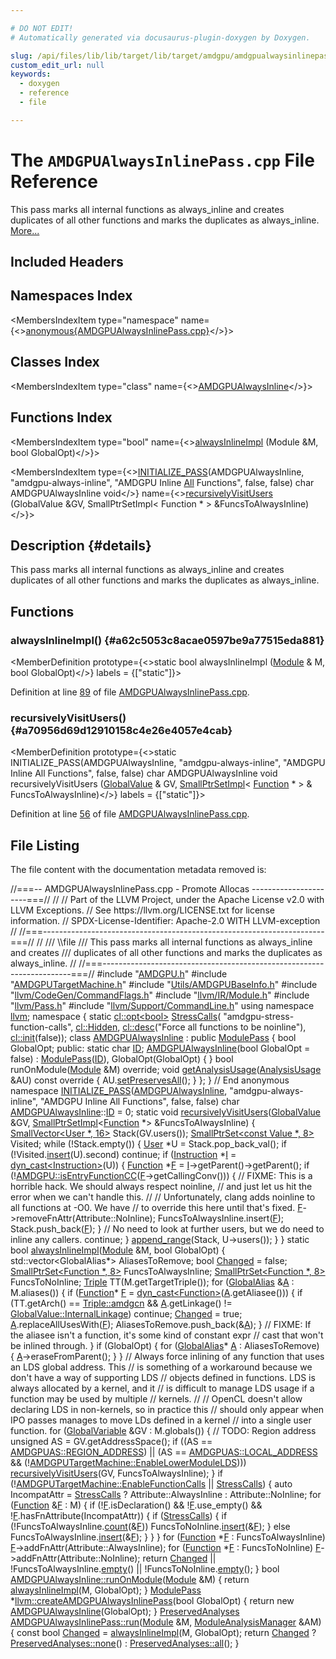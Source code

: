 ```yaml
---

# DO NOT EDIT!
# Automatically generated via docusaurus-plugin-doxygen by Doxygen.

slug: /api/files/lib/lib/target/lib/target/amdgpu/amdgpualwaysinlinepass-cpp
custom_edit_url: null
keywords:
  - doxygen
  - reference
  - file

---
```





# The `AMDGPUAlwaysInlinePass.cpp` File Reference

<DoxygenPage pluginConfig={pluginConfig}>

This pass marks all internal functions as always&#95;inline and creates duplicates of all other functions and marks the duplicates as always&#95;inline. <a href="#details">More...</a>

## Included Headers

<IncludesList>
<IncludesListItem
  filePath="AMDGPU.h"
  permalink="/docs/api/files/lib/lib/target/lib/target/amdgpu/amdgpu-h"
  isLocal="true" />
<IncludesListItem
  filePath="AMDGPUTargetMachine.h"
  permalink="/docs/api/files/lib/lib/target/lib/target/amdgpu/amdgputargetmachine-h"
  isLocal="true" />
<IncludesListItem
  filePath="Utils/AMDGPUBaseInfo.h"
  permalink="/docs/api/files/lib/lib/target/lib/target/amdgpu/lib/target/amdgpu/utils/amdgpubaseinfo-h"
  isLocal="true" />
<IncludesListItem
  filePath="llvm/CodeGen/CommandFlags.h"
  permalink="/docs/api/files/include/include/llvm/include/llvm/codegen/commandflags-h"
  isLocal="true" />
<IncludesListItem
  filePath="llvm/IR/Module.h"
  permalink="/docs/api/files/include/include/llvm/include/llvm/ir/module-h"
  isLocal="true" />
<IncludesListItem
  filePath="llvm/Pass.h"
  permalink="/docs/api/files/include/include/llvm/pass-h"
  isLocal="true" />
<IncludesListItem
  filePath="llvm/Support/CommandLine.h"
  permalink="/docs/api/files/include/include/llvm/include/llvm/support/commandline-h"
  isLocal="true" />
</IncludesList>

## Namespaces Index

<MembersIndex>

<MembersIndexItem
  type="namespace"
  name={<><a href="/docs/api/namespaces/anonymous-amdgpualwaysinlinepass-cpp-">anonymous&#123;AMDGPUAlwaysInlinePass.cpp&#125;</a></>}>
</MembersIndexItem>

</MembersIndex>

## Classes Index

<MembersIndex>

<MembersIndexItem
  type="class"
  name={<><a href="/docs/api/classes/anonymous-namespace-amdgpualwaysinlinepass-cpp-/amdgpualwaysinline">AMDGPUAlwaysInline</a></>}>
</MembersIndexItem>

</MembersIndex>

## Functions Index

<MembersIndex>

<MembersIndexItem
  type="bool"
  name={<><a href="#a62c5053c8acae0597be9a77515eda881">alwaysInlineImpl</a> (Module &amp;M, bool GlobalOpt)</>}>
</MembersIndexItem>

<MembersIndexItem
  type={<><a href="/docs/api/files/include/include/llvm/passsupport-h/#af807c9595d50b45c0008924c4679c85c">INITIALIZE&#95;PASS</a>(AMDGPUAlwaysInline, &quot;amdgpu-always-inline&quot;, &quot;AMDGPU Inline <a href="/docs/api/files/lib/lib/codegen/lib/codegen/asmprinter/asmprinter-cpp/#a9541bbf765f7db0b078a45d6f43c34b4ab1c94ca2fbc3e78fc30069c8d0f01680">All</a> Functions&quot;, false, false) char AMDGPUAlwaysInline void</>}
  name={<><a href="#a70956d69d12910158c4e26e4057e4cab">recursivelyVisitUsers</a> (GlobalValue &amp;GV, SmallPtrSetImpl&lt; Function &#42; &gt; &amp;FuncsToAlwaysInline)</>}>
</MembersIndexItem>

</MembersIndex>

## Description {#details}

This pass marks all internal functions as always&#95;inline and creates duplicates of all other functions and marks the duplicates as always&#95;inline.

<SectionDefinition>

## Functions

### alwaysInlineImpl() {#a62c5053c8acae0597be9a77515eda881}

<MemberDefinition
  prototype={<>static bool alwaysInlineImpl (<a href="/docs/api/classes/llvm/module">Module</a> &amp; M, bool GlobalOpt)</>}
  labels = {["static"]}>

Definition at line <a href="#l00089">89</a> of file <a href="/docs/api/files/lib/lib/target/lib/target/amdgpu/amdgpualwaysinlinepass-cpp">AMDGPUAlwaysInlinePass.cpp</a>.
</MemberDefinition>

### recursivelyVisitUsers() {#a70956d69d12910158c4e26e4057e4cab}

<MemberDefinition
  prototype={<>static INITIALIZE&#95;PASS(AMDGPUAlwaysInline, &quot;amdgpu-always-inline&quot;, &quot;AMDGPU Inline All Functions&quot;, false, false) char AMDGPUAlwaysInline void recursivelyVisitUsers (<a href="/docs/api/classes/llvm/globalvalue">GlobalValue</a> &amp; GV, <a href="/docs/api/classes/llvm/smallptrsetimpl">SmallPtrSetImpl</a>&lt; <a href="/docs/api/classes/llvm/function">Function</a> &#42; &gt; &amp; FuncsToAlwaysInline)</>}
  labels = {["static"]}>

Definition at line <a href="#l00056">56</a> of file <a href="/docs/api/files/lib/lib/target/lib/target/amdgpu/amdgpualwaysinlinepass-cpp">AMDGPUAlwaysInlinePass.cpp</a>.
</MemberDefinition>

</SectionDefinition>

## File Listing

The file content with the documentation metadata removed is:

<ProgramListing>

<Link id="l00001" /><CodeLine lineNumber="1"><Highlight kind="comment">//===-- AMDGPUAlwaysInlinePass.cpp - Promote Allocas ----------------------===//</Highlight><Highlight kind="normal"></Highlight></CodeLine>
<Link id="l00002" /><CodeLine lineNumber="2"><Highlight kind="normal"></Highlight><Highlight kind="comment">//</Highlight><Highlight kind="normal"></Highlight></CodeLine>
<Link id="l00003" /><CodeLine lineNumber="3"><Highlight kind="normal"></Highlight><Highlight kind="comment">// Part of the LLVM Project, under the Apache License v2.0 with LLVM Exceptions.</Highlight><Highlight kind="normal"></Highlight></CodeLine>
<Link id="l00004" /><CodeLine lineNumber="4"><Highlight kind="normal"></Highlight><Highlight kind="comment">// See https://llvm.org/LICENSE.txt for license information.</Highlight><Highlight kind="normal"></Highlight></CodeLine>
<Link id="l00005" /><CodeLine lineNumber="5"><Highlight kind="normal"></Highlight><Highlight kind="comment">// SPDX-License-Identifier: Apache-2.0 WITH LLVM-exception</Highlight><Highlight kind="normal"></Highlight></CodeLine>
<Link id="l00006" /><CodeLine lineNumber="6"><Highlight kind="normal"></Highlight><Highlight kind="comment">//</Highlight><Highlight kind="normal"></Highlight></CodeLine>
<Link id="l00007" /><CodeLine lineNumber="7"><Highlight kind="normal"></Highlight><Highlight kind="comment">//===----------------------------------------------------------------------===//</Highlight><Highlight kind="normal"></Highlight></CodeLine>
<Link id="l00008" /><CodeLine lineNumber="8"><Highlight kind="normal"></Highlight><Highlight kind="comment">//</Highlight><Highlight kind="comment"></Highlight></CodeLine>
<Link id="l00009" /><CodeLine lineNumber="9"><Highlight kind="comment">/// \\file</Highlight></CodeLine>
<Link id="l00010" /><CodeLine lineNumber="10"><Highlight kind="comment">/// This pass marks all internal functions as always&#95;inline and creates</Highlight></CodeLine>
<Link id="l00011" /><CodeLine lineNumber="11"><Highlight kind="comment">/// duplicates of all other functions and marks the duplicates as always&#95;inline.</Highlight><Highlight kind="normal"></Highlight></CodeLine>
<Link id="l00012" /><CodeLine lineNumber="12"><Highlight kind="normal"></Highlight><Highlight kind="comment">//</Highlight><Highlight kind="normal"></Highlight></CodeLine>
<Link id="l00013" /><CodeLine lineNumber="13"><Highlight kind="normal"></Highlight><Highlight kind="comment">//===----------------------------------------------------------------------===//</Highlight><Highlight kind="normal"></Highlight></CodeLine>
<Link id="l00014" /><CodeLine lineNumber="14"><Highlight kind="normal"></Highlight></CodeLine>
<Link id="l00015" /><CodeLine lineNumber="15"><Highlight kind="normal"></Highlight><Highlight kind="preprocessor">#include &quot;<a href="/docs/api/files/lib/lib/target/lib/target/amdgpu/amdgpu-h">AMDGPU.h</a>&quot;</Highlight><Highlight kind="normal"></Highlight></CodeLine>
<Link id="l00016" /><CodeLine lineNumber="16"><Highlight kind="normal"></Highlight><Highlight kind="preprocessor">#include &quot;<a href="/docs/api/files/lib/lib/target/lib/target/amdgpu/amdgputargetmachine-h">AMDGPUTargetMachine.h</a>&quot;</Highlight><Highlight kind="normal"></Highlight></CodeLine>
<Link id="l00017" /><CodeLine lineNumber="17"><Highlight kind="normal"></Highlight><Highlight kind="preprocessor">#include &quot;<a href="/docs/api/files/lib/lib/target/lib/target/amdgpu/lib/target/amdgpu/utils/amdgpubaseinfo-h">Utils/AMDGPUBaseInfo.h</a>&quot;</Highlight><Highlight kind="normal"></Highlight></CodeLine>
<Link id="l00018" /><CodeLine lineNumber="18"><Highlight kind="normal"></Highlight><Highlight kind="preprocessor">#include &quot;<a href="/docs/api/files/include/include/llvm/include/llvm/codegen/commandflags-h">llvm/CodeGen/CommandFlags.h</a>&quot;</Highlight><Highlight kind="normal"></Highlight></CodeLine>
<Link id="l00019" /><CodeLine lineNumber="19"><Highlight kind="normal"></Highlight><Highlight kind="preprocessor">#include &quot;<a href="/docs/api/files/include/include/llvm/include/llvm/ir/module-h">llvm/IR/Module.h</a>&quot;</Highlight><Highlight kind="normal"></Highlight></CodeLine>
<Link id="l00020" /><CodeLine lineNumber="20"><Highlight kind="normal"></Highlight><Highlight kind="preprocessor">#include &quot;<a href="/docs/api/files/include/include/llvm/pass-h">llvm/Pass.h</a>&quot;</Highlight><Highlight kind="normal"></Highlight></CodeLine>
<Link id="l00021" /><CodeLine lineNumber="21"><Highlight kind="normal"></Highlight><Highlight kind="preprocessor">#include &quot;<a href="/docs/api/files/include/include/llvm/include/llvm/support/commandline-h">llvm/Support/CommandLine.h</a>&quot;</Highlight><Highlight kind="normal"></Highlight></CodeLine>
<Link id="l00022" /><CodeLine lineNumber="22"><Highlight kind="normal"></Highlight></CodeLine>
<Link id="l00023" /><CodeLine lineNumber="23"><Highlight kind="normal"></Highlight><Highlight kind="keyword">using namespace </Highlight><Highlight kind="normal"><a href="/docs/api/namespaces/llvm">llvm</a>;</Highlight></CodeLine>
<Link id="l00024" /><CodeLine lineNumber="24"><Highlight kind="normal"></Highlight></CodeLine>
<Link id="l00025" /><CodeLine lineNumber="25" lineLink="/docs/api/namespaces/anonymous-amdgpualwaysinlinepass-cpp-"><Highlight kind="normal"></Highlight><Highlight kind="keyword">namespace </Highlight><Highlight kind="normal">&#123;</Highlight></CodeLine>
<Link id="l00026" /><CodeLine lineNumber="26"><Highlight kind="normal"></Highlight></CodeLine>
<Link id="l00027" /><CodeLine lineNumber="27" lineLink="/docs/api/namespaces/anonymous-amdgpualwaysinlinepass-cpp-/#a7ce1845f5345677820cb497a0d24c8d3"><Highlight kind="normal"></Highlight><Highlight kind="keyword">static</Highlight><Highlight kind="normal"> <a href="/docs/api/classes/llvm/cl/opt">cl::opt&lt;bool&gt;</a> <a href="/docs/api/namespaces/anonymous-amdgpualwaysinlinepass-cpp-/#a7ce1845f5345677820cb497a0d24c8d3">StressCalls</a>(</Highlight></CodeLine>
<Link id="l00028" /><CodeLine lineNumber="28"><Highlight kind="normal">  </Highlight><Highlight kind="stringliteral">&quot;amdgpu-stress-function-calls&quot;</Highlight><Highlight kind="normal">,</Highlight></CodeLine>
<Link id="l00029" /><CodeLine lineNumber="29"><Highlight kind="normal">  <a href="/docs/api/namespaces/llvm/cl/#a68075925a54790e71ca790e1d4f21a40a263ac008d8d31f13ce460395fc4cf7e6">cl::Hidden</a>,</Highlight></CodeLine>
<Link id="l00030" /><CodeLine lineNumber="30"><Highlight kind="normal">  <a href="/docs/api/structs/llvm/cl/desc">cl::desc</a>(</Highlight><Highlight kind="stringliteral">&quot;Force all functions to be noinline&quot;</Highlight><Highlight kind="normal">),</Highlight></CodeLine>
<Link id="l00031" /><CodeLine lineNumber="31"><Highlight kind="normal">  <a href="/docs/api/namespaces/llvm/cl/#ac12e6a8f3a1b511f0dee2ed6de0ae806">cl::init</a>(</Highlight><Highlight kind="keyword">false</Highlight><Highlight kind="normal">));</Highlight></CodeLine>
<Link id="l00032" /><CodeLine lineNumber="32"><Highlight kind="normal"></Highlight></CodeLine>
<Link id="l00033" /><CodeLine lineNumber="33" lineLink="/docs/api/classes/anonymous-namespace-amdgpualwaysinlinepass-cpp-/amdgpualwaysinline"><Highlight kind="normal"></Highlight><Highlight kind="keyword">class </Highlight><Highlight kind="normal"><a href="/docs/api/classes/anonymous-namespace-amdgpualwaysinlinepass-cpp-/amdgpualwaysinline/#a08a29270e8dc62d17a4dbb0f710a42ed">AMDGPUAlwaysInline</a> : </Highlight><Highlight kind="keyword">public</Highlight><Highlight kind="normal"> <a href="/docs/api/classes/llvm/modulepass/#a723659a08d210f4f566887bda3f9f976">ModulePass</a> &#123;</Highlight></CodeLine>
<Link id="l00034" /><CodeLine lineNumber="34"><Highlight kind="normal">  </Highlight><Highlight kind="keywordtype">bool</Highlight><Highlight kind="normal"> GlobalOpt;</Highlight></CodeLine>
<Link id="l00035" /><CodeLine lineNumber="35"><Highlight kind="normal"></Highlight></CodeLine>
<Link id="l00036" /><CodeLine lineNumber="36"><Highlight kind="normal"></Highlight><Highlight kind="keyword">public</Highlight><Highlight kind="normal">:</Highlight></CodeLine>
<Link id="l00037" /><CodeLine lineNumber="37" lineLink="/docs/api/classes/anonymous-namespace-amdgpualwaysinlinepass-cpp-/amdgpualwaysinline/#a471c82000b99c741c51634a83d0d95f7"><Highlight kind="normal">  </Highlight><Highlight kind="keyword">static</Highlight><Highlight kind="normal"> </Highlight><Highlight kind="keywordtype">char</Highlight><Highlight kind="normal"> <a href="/docs/api/classes/anonymous-namespace-amdgpualwaysinlinepass-cpp-/amdgpualwaysinline/#a471c82000b99c741c51634a83d0d95f7">ID</a>;</Highlight></CodeLine>
<Link id="l00038" /><CodeLine lineNumber="38"><Highlight kind="normal"></Highlight></CodeLine>
<Link id="l00039" /><CodeLine lineNumber="39" lineLink="/docs/api/classes/anonymous-namespace-amdgpualwaysinlinepass-cpp-/amdgpualwaysinline/#a08a29270e8dc62d17a4dbb0f710a42ed"><Highlight kind="normal">  <a href="/docs/api/classes/anonymous-namespace-amdgpualwaysinlinepass-cpp-/amdgpualwaysinline/#a08a29270e8dc62d17a4dbb0f710a42ed">AMDGPUAlwaysInline</a>(</Highlight><Highlight kind="keywordtype">bool</Highlight><Highlight kind="normal"> GlobalOpt = </Highlight><Highlight kind="keyword">false</Highlight><Highlight kind="normal">) :</Highlight></CodeLine>
<Link id="l00040" /><CodeLine lineNumber="40"><Highlight kind="normal">    <a href="/docs/api/classes/llvm/modulepass/#a723659a08d210f4f566887bda3f9f976">ModulePass</a>(<a href="/docs/api/classes/anonymous-namespace-amdgpualwaysinlinepass-cpp-/amdgpualwaysinline/#a471c82000b99c741c51634a83d0d95f7">ID</a>), GlobalOpt(GlobalOpt) &#123; &#125;</Highlight></CodeLine>
<Link id="l00041" /><CodeLine lineNumber="41"><Highlight kind="normal">  </Highlight><Highlight kind="keywordtype">bool</Highlight><Highlight kind="normal"> runOnModule(<a href="/docs/api/classes/llvm/module">Module</a> &amp;M) </Highlight><Highlight kind="keyword">override</Highlight><Highlight kind="normal">;</Highlight></CodeLine>
<Link id="l00042" /><CodeLine lineNumber="42"><Highlight kind="normal"></Highlight></CodeLine>
<Link id="l00043" /><CodeLine lineNumber="43" lineLink="/docs/api/classes/anonymous-namespace-amdgpualwaysinlinepass-cpp-/amdgpualwaysinline/#a749b60bd9db9299533fac8a9d1e46430"><Highlight kind="normal">  </Highlight><Highlight kind="keywordtype">void</Highlight><Highlight kind="normal"> <a href="/docs/api/classes/anonymous-namespace-amdgpualwaysinlinepass-cpp-/amdgpualwaysinline/#a749b60bd9db9299533fac8a9d1e46430">getAnalysisUsage</a>(<a href="/docs/api/classes/llvm/analysisusage">AnalysisUsage</a> &amp;AU)</Highlight><Highlight kind="keyword"> const override </Highlight><Highlight kind="normal">&#123;</Highlight></CodeLine>
<Link id="l00044" /><CodeLine lineNumber="44"><Highlight kind="normal">    AU.<a href="/docs/api/classes/llvm/analysisusage/#af22b06a6a4f9df80454071685a0d6a02">setPreservesAll</a>();</Highlight></CodeLine>
<Link id="l00045" /><CodeLine lineNumber="45"><Highlight kind="normal">  &#125;</Highlight></CodeLine>
<Link id="l00046" /><CodeLine lineNumber="46"><Highlight kind="normal">&#125;;</Highlight></CodeLine>
<Link id="l00047" /><CodeLine lineNumber="47"><Highlight kind="normal"></Highlight></CodeLine>
<Link id="l00048" /><CodeLine lineNumber="48"><Highlight kind="normal">&#125; </Highlight><Highlight kind="comment">// End anonymous namespace</Highlight><Highlight kind="normal"></Highlight></CodeLine>
<Link id="l00049" /><CodeLine lineNumber="49"><Highlight kind="normal"></Highlight></CodeLine>
<Link id="l00050" /><CodeLine lineNumber="50"><Highlight kind="normal"><a href="/docs/api/files/include/include/llvm/passsupport-h/#af807c9595d50b45c0008924c4679c85c">INITIALIZE&#95;PASS</a>(<a href="/docs/api/classes/anonymous-namespace-amdgpualwaysinlinepass-cpp-/amdgpualwaysinline/#a08a29270e8dc62d17a4dbb0f710a42ed">AMDGPUAlwaysInline</a>, </Highlight><Highlight kind="stringliteral">&quot;amdgpu-always-inline&quot;</Highlight><Highlight kind="normal">,</Highlight></CodeLine>
<Link id="l00051" /><CodeLine lineNumber="51"><Highlight kind="normal">                </Highlight><Highlight kind="stringliteral">&quot;AMDGPU Inline All Functions&quot;</Highlight><Highlight kind="normal">, </Highlight><Highlight kind="keyword">false</Highlight><Highlight kind="normal">, </Highlight><Highlight kind="keyword">false</Highlight><Highlight kind="normal">)</Highlight></CodeLine>
<Link id="l00052" /><CodeLine lineNumber="52"><Highlight kind="normal"></Highlight></CodeLine>
<Link id="l00053" /><CodeLine lineNumber="53"><Highlight kind="normal">char <a href="/docs/api/classes/anonymous-namespace-amdgpualwaysinlinepass-cpp-/amdgpualwaysinline/#a08a29270e8dc62d17a4dbb0f710a42ed">AMDGPUAlwaysInline</a>::<a href="/docs/api/namespaces/llvm/callingconv/#abdf8cf606905c10634e831390981b0ed">ID</a> = 0;</Highlight></CodeLine>
<Link id="l00054" /><CodeLine lineNumber="54"><Highlight kind="normal"></Highlight></CodeLine>
<Link id="l00055" /><CodeLine lineNumber="55"><Highlight kind="normal">static </Highlight><Highlight kind="keywordtype">void</Highlight><Highlight kind="normal"></Highlight></CodeLine>
<Link id="l00056" /><CodeLine lineNumber="56" lineLink="#a70956d69d12910158c4e26e4057e4cab"><Highlight kind="normal"><a href="#a70956d69d12910158c4e26e4057e4cab">recursivelyVisitUsers</a>(<a href="/docs/api/classes/llvm/globalvalue">GlobalValue</a> &amp;GV,</Highlight></CodeLine>
<Link id="l00057" /><CodeLine lineNumber="57"><Highlight kind="normal">                      <a href="/docs/api/classes/llvm/smallptrsetimpl">SmallPtrSetImpl</a>&lt;<a href="/docs/api/classes/llvm/function">Function</a> &#42;&gt; &amp;FuncsToAlwaysInline) &#123;</Highlight></CodeLine>
<Link id="l00058" /><CodeLine lineNumber="58"><Highlight kind="normal">  <a href="/docs/api/classes/llvm/smallvector">SmallVector&lt;User &#42;, 16&gt;</a> Stack(GV.users());</Highlight></CodeLine>
<Link id="l00059" /><CodeLine lineNumber="59"><Highlight kind="normal"></Highlight></CodeLine>
<Link id="l00060" /><CodeLine lineNumber="60"><Highlight kind="normal">  <a href="/docs/api/classes/llvm/smallptrset">SmallPtrSet&lt;const Value &#42;, 8&gt;</a> Visited;</Highlight></CodeLine>
<Link id="l00061" /><CodeLine lineNumber="61"><Highlight kind="normal"></Highlight></CodeLine>
<Link id="l00062" /><CodeLine lineNumber="62"><Highlight kind="normal">  </Highlight><Highlight kind="keywordflow">while</Highlight><Highlight kind="normal"> (!Stack.empty()) &#123;</Highlight></CodeLine>
<Link id="l00063" /><CodeLine lineNumber="63"><Highlight kind="normal">    <a href="/docs/api/classes/llvm/user">User</a> &#42;U = Stack.pop&#95;back&#95;val();</Highlight></CodeLine>
<Link id="l00064" /><CodeLine lineNumber="64"><Highlight kind="normal">    </Highlight><Highlight kind="keywordflow">if</Highlight><Highlight kind="normal"> (!Visited.<a href="/docs/api/classes/llvm/smallptrsetimpl/#a9d834ae3da8c62c2b668dada51335eb0">insert</a>(U).second)</Highlight></CodeLine>
<Link id="l00065" /><CodeLine lineNumber="65"><Highlight kind="normal">      </Highlight><Highlight kind="keywordflow">continue</Highlight><Highlight kind="normal">;</Highlight></CodeLine>
<Link id="l00066" /><CodeLine lineNumber="66"><Highlight kind="normal"></Highlight></CodeLine>
<Link id="l00067" /><CodeLine lineNumber="67"><Highlight kind="normal">    </Highlight><Highlight kind="keywordflow">if</Highlight><Highlight kind="normal"> (<a href="/docs/api/classes/llvm/instruction">Instruction</a> &#42;<a href="/docs/api/files/lib/lib/support/md5-cpp/#ac0eafdc9ee161b71e7af98af736952fd">I</a> = <a href="/docs/api/namespaces/llvm/#a22eeee01734061ac1b31ccd994c49eef">dyn&#95;cast&lt;Instruction&gt;</a>(U)) &#123;</Highlight></CodeLine>
<Link id="l00068" /><CodeLine lineNumber="68"><Highlight kind="normal">      <a href="/docs/api/classes/llvm/function">Function</a> &#42;<a href="/docs/api/files/lib/lib/support/md5-cpp/#a96d73bbd7af15cb1fc38c3f4a3bd82e9">F</a> = <a href="/docs/api/files/lib/lib/support/md5-cpp/#ac0eafdc9ee161b71e7af98af736952fd">I</a>-&gt;getParent()-&gt;getParent();</Highlight></CodeLine>
<Link id="l00069" /><CodeLine lineNumber="69"><Highlight kind="normal">      </Highlight><Highlight kind="keywordflow">if</Highlight><Highlight kind="normal"> (!<a href="/docs/api/namespaces/llvm/amdgpu/#a3c65c76a817d60e322ff750366674a92">AMDGPU::isEntryFunctionCC</a>(<a href="/docs/api/files/lib/lib/support/md5-cpp/#a96d73bbd7af15cb1fc38c3f4a3bd82e9">F</a>-&gt;getCallingConv())) &#123;</Highlight></CodeLine>
<Link id="l00070" /><CodeLine lineNumber="70"><Highlight kind="normal">        </Highlight><Highlight kind="comment">// FIXME: This is a horrible hack. We should always respect noinline,</Highlight><Highlight kind="normal"></Highlight></CodeLine>
<Link id="l00071" /><CodeLine lineNumber="71"><Highlight kind="normal">        </Highlight><Highlight kind="comment">// and just let us hit the error when we can&#39;t handle this.</Highlight><Highlight kind="normal"></Highlight></CodeLine>
<Link id="l00072" /><CodeLine lineNumber="72"><Highlight kind="normal">        </Highlight><Highlight kind="comment">//</Highlight><Highlight kind="normal"></Highlight></CodeLine>
<Link id="l00073" /><CodeLine lineNumber="73"><Highlight kind="normal">        </Highlight><Highlight kind="comment">// Unfortunately, clang adds noinline to all functions at -O0. We have</Highlight><Highlight kind="normal"></Highlight></CodeLine>
<Link id="l00074" /><CodeLine lineNumber="74"><Highlight kind="normal">        </Highlight><Highlight kind="comment">// to override this here until that&#39;s fixed.</Highlight><Highlight kind="normal"></Highlight></CodeLine>
<Link id="l00075" /><CodeLine lineNumber="75"><Highlight kind="normal">        <a href="/docs/api/files/lib/lib/support/md5-cpp/#a96d73bbd7af15cb1fc38c3f4a3bd82e9">F</a>-&gt;removeFnAttr(Attribute::NoInline);</Highlight></CodeLine>
<Link id="l00076" /><CodeLine lineNumber="76"><Highlight kind="normal"></Highlight></CodeLine>
<Link id="l00077" /><CodeLine lineNumber="77"><Highlight kind="normal">        FuncsToAlwaysInline.insert(<a href="/docs/api/files/lib/lib/support/md5-cpp/#a96d73bbd7af15cb1fc38c3f4a3bd82e9">F</a>);</Highlight></CodeLine>
<Link id="l00078" /><CodeLine lineNumber="78"><Highlight kind="normal">        Stack.push&#95;back(<a href="/docs/api/files/lib/lib/support/md5-cpp/#a96d73bbd7af15cb1fc38c3f4a3bd82e9">F</a>);</Highlight></CodeLine>
<Link id="l00079" /><CodeLine lineNumber="79"><Highlight kind="normal">      &#125;</Highlight></CodeLine>
<Link id="l00080" /><CodeLine lineNumber="80"><Highlight kind="normal"></Highlight></CodeLine>
<Link id="l00081" /><CodeLine lineNumber="81"><Highlight kind="normal">      </Highlight><Highlight kind="comment">// No need to look at further users, but we do need to inline any callers.</Highlight><Highlight kind="normal"></Highlight></CodeLine>
<Link id="l00082" /><CodeLine lineNumber="82"><Highlight kind="normal">      </Highlight><Highlight kind="keywordflow">continue</Highlight><Highlight kind="normal">;</Highlight></CodeLine>
<Link id="l00083" /><CodeLine lineNumber="83"><Highlight kind="normal">    &#125;</Highlight></CodeLine>
<Link id="l00084" /><CodeLine lineNumber="84"><Highlight kind="normal"></Highlight></CodeLine>
<Link id="l00085" /><CodeLine lineNumber="85"><Highlight kind="normal">    <a href="/docs/api/namespaces/llvm/#a39d3d23a084c4544ee5903203db10e8a">append&#95;range</a>(Stack, U-&gt;users());</Highlight></CodeLine>
<Link id="l00086" /><CodeLine lineNumber="86"><Highlight kind="normal">  &#125;</Highlight></CodeLine>
<Link id="l00087" /><CodeLine lineNumber="87"><Highlight kind="normal">&#125;</Highlight></CodeLine>
<Link id="l00088" /><CodeLine lineNumber="88"><Highlight kind="normal"></Highlight></CodeLine>
<Link id="l00089" /><CodeLine lineNumber="89" lineLink="#a62c5053c8acae0597be9a77515eda881"><Highlight kind="normal"></Highlight><Highlight kind="keyword">static</Highlight><Highlight kind="normal"> </Highlight><Highlight kind="keywordtype">bool</Highlight><Highlight kind="normal"> <a href="#a62c5053c8acae0597be9a77515eda881">alwaysInlineImpl</a>(<a href="/docs/api/classes/llvm/module">Module</a> &amp;M, </Highlight><Highlight kind="keywordtype">bool</Highlight><Highlight kind="normal"> GlobalOpt) &#123;</Highlight></CodeLine>
<Link id="l00090" /><CodeLine lineNumber="90"><Highlight kind="normal">  std::vector&lt;GlobalAlias&#42;&gt; AliasesToRemove;</Highlight></CodeLine>
<Link id="l00091" /><CodeLine lineNumber="91"><Highlight kind="normal"></Highlight></CodeLine>
<Link id="l00092" /><CodeLine lineNumber="92"><Highlight kind="normal">  </Highlight><Highlight kind="keywordtype">bool</Highlight><Highlight kind="normal"> <a href="/docs/api/groups/arcopt/#gaa57b1a4e6a1c79233913139635169cf1">Changed</a> = </Highlight><Highlight kind="keyword">false</Highlight><Highlight kind="normal">;</Highlight></CodeLine>
<Link id="l00093" /><CodeLine lineNumber="93"><Highlight kind="normal">  <a href="/docs/api/classes/llvm/smallptrset">SmallPtrSet&lt;Function &#42;, 8&gt;</a> FuncsToAlwaysInline;</Highlight></CodeLine>
<Link id="l00094" /><CodeLine lineNumber="94"><Highlight kind="normal">  <a href="/docs/api/classes/llvm/smallptrset">SmallPtrSet&lt;Function &#42;, 8&gt;</a> FuncsToNoInline;</Highlight></CodeLine>
<Link id="l00095" /><CodeLine lineNumber="95"><Highlight kind="normal">  <a href="/docs/api/classes/llvm/triple">Triple</a> TT(M.getTargetTriple());</Highlight></CodeLine>
<Link id="l00096" /><CodeLine lineNumber="96"><Highlight kind="normal"></Highlight></CodeLine>
<Link id="l00097" /><CodeLine lineNumber="97"><Highlight kind="normal">  </Highlight><Highlight kind="keywordflow">for</Highlight><Highlight kind="normal"> (<a href="/docs/api/classes/llvm/globalalias">GlobalAlias</a> &amp;<a href="/docs/api/files/lib/lib/ir/builtingcs-cpp/#a2e38c85003a042421cde1647632d0b72">A</a> : M.aliases()) &#123;</Highlight></CodeLine>
<Link id="l00098" /><CodeLine lineNumber="98"><Highlight kind="normal">    </Highlight><Highlight kind="keywordflow">if</Highlight><Highlight kind="normal"> (<a href="/docs/api/classes/llvm/function">Function</a>&#42; <a href="/docs/api/files/lib/lib/support/md5-cpp/#a96d73bbd7af15cb1fc38c3f4a3bd82e9">F</a> = <a href="/docs/api/namespaces/llvm/#a22eeee01734061ac1b31ccd994c49eef">dyn&#95;cast&lt;Function&gt;</a>(<a href="/docs/api/files/lib/lib/ir/builtingcs-cpp/#a2e38c85003a042421cde1647632d0b72">A</a>.getAliasee())) &#123;</Highlight></CodeLine>
<Link id="l00099" /><CodeLine lineNumber="99"><Highlight kind="normal">      </Highlight><Highlight kind="keywordflow">if</Highlight><Highlight kind="normal"> (TT.getArch() == <a href="/docs/api/classes/llvm/triple/#a547abd13f7a3c063aa72c8192a868154a387d88fc1b536facc13f5a41170250b0">Triple::amdgcn</a> &amp;&amp;</Highlight></CodeLine>
<Link id="l00100" /><CodeLine lineNumber="100"><Highlight kind="normal">          <a href="/docs/api/files/lib/lib/ir/builtingcs-cpp/#a2e38c85003a042421cde1647632d0b72">A</a>.getLinkage() != <a href="/docs/api/classes/llvm/globalvalue/#aedfa75f0c85c4aa85b257f066fbea57ca1511edd03e02d1f3dd277a3c6abf6ad5">GlobalValue::InternalLinkage</a>)</Highlight></CodeLine>
<Link id="l00101" /><CodeLine lineNumber="101"><Highlight kind="normal">        </Highlight><Highlight kind="keywordflow">continue</Highlight><Highlight kind="normal">;</Highlight></CodeLine>
<Link id="l00102" /><CodeLine lineNumber="102"><Highlight kind="normal">      <a href="/docs/api/groups/arcopt/#gaa57b1a4e6a1c79233913139635169cf1">Changed</a> = </Highlight><Highlight kind="keyword">true</Highlight><Highlight kind="normal">;</Highlight></CodeLine>
<Link id="l00103" /><CodeLine lineNumber="103"><Highlight kind="normal">      <a href="/docs/api/files/lib/lib/ir/builtingcs-cpp/#a2e38c85003a042421cde1647632d0b72">A</a>.replaceAllUsesWith(<a href="/docs/api/files/lib/lib/support/md5-cpp/#a96d73bbd7af15cb1fc38c3f4a3bd82e9">F</a>);</Highlight></CodeLine>
<Link id="l00104" /><CodeLine lineNumber="104"><Highlight kind="normal">      AliasesToRemove.push&#95;back(&amp;<a href="/docs/api/files/lib/lib/ir/builtingcs-cpp/#a2e38c85003a042421cde1647632d0b72">A</a>);</Highlight></CodeLine>
<Link id="l00105" /><CodeLine lineNumber="105"><Highlight kind="normal">    &#125;</Highlight></CodeLine>
<Link id="l00106" /><CodeLine lineNumber="106"><Highlight kind="normal"></Highlight></CodeLine>
<Link id="l00107" /><CodeLine lineNumber="107"><Highlight kind="normal">    </Highlight><Highlight kind="comment">// FIXME: If the aliasee isn&#39;t a function, it&#39;s some kind of constant expr</Highlight><Highlight kind="normal"></Highlight></CodeLine>
<Link id="l00108" /><CodeLine lineNumber="108"><Highlight kind="normal">    </Highlight><Highlight kind="comment">// cast that won&#39;t be inlined through.</Highlight><Highlight kind="normal"></Highlight></CodeLine>
<Link id="l00109" /><CodeLine lineNumber="109"><Highlight kind="normal">  &#125;</Highlight></CodeLine>
<Link id="l00110" /><CodeLine lineNumber="110"><Highlight kind="normal"></Highlight></CodeLine>
<Link id="l00111" /><CodeLine lineNumber="111"><Highlight kind="normal">  </Highlight><Highlight kind="keywordflow">if</Highlight><Highlight kind="normal"> (GlobalOpt) &#123;</Highlight></CodeLine>
<Link id="l00112" /><CodeLine lineNumber="112"><Highlight kind="normal">    </Highlight><Highlight kind="keywordflow">for</Highlight><Highlight kind="normal"> (<a href="/docs/api/classes/llvm/globalalias">GlobalAlias</a>&#42; <a href="/docs/api/files/lib/lib/ir/builtingcs-cpp/#a2e38c85003a042421cde1647632d0b72">A</a> : AliasesToRemove) &#123;</Highlight></CodeLine>
<Link id="l00113" /><CodeLine lineNumber="113"><Highlight kind="normal">      <a href="/docs/api/files/lib/lib/ir/builtingcs-cpp/#a2e38c85003a042421cde1647632d0b72">A</a>-&gt;eraseFromParent();</Highlight></CodeLine>
<Link id="l00114" /><CodeLine lineNumber="114"><Highlight kind="normal">    &#125;</Highlight></CodeLine>
<Link id="l00115" /><CodeLine lineNumber="115"><Highlight kind="normal">  &#125;</Highlight></CodeLine>
<Link id="l00116" /><CodeLine lineNumber="116"><Highlight kind="normal"></Highlight></CodeLine>
<Link id="l00117" /><CodeLine lineNumber="117"><Highlight kind="normal">  </Highlight><Highlight kind="comment">// Always force inlining of any function that uses an LDS global address. This</Highlight><Highlight kind="normal"></Highlight></CodeLine>
<Link id="l00118" /><CodeLine lineNumber="118"><Highlight kind="normal">  </Highlight><Highlight kind="comment">// is something of a workaround because we don&#39;t have a way of supporting LDS</Highlight><Highlight kind="normal"></Highlight></CodeLine>
<Link id="l00119" /><CodeLine lineNumber="119"><Highlight kind="normal">  </Highlight><Highlight kind="comment">// objects defined in functions. LDS is always allocated by a kernel, and it</Highlight><Highlight kind="normal"></Highlight></CodeLine>
<Link id="l00120" /><CodeLine lineNumber="120"><Highlight kind="normal">  </Highlight><Highlight kind="comment">// is difficult to manage LDS usage if a function may be used by multiple</Highlight><Highlight kind="normal"></Highlight></CodeLine>
<Link id="l00121" /><CodeLine lineNumber="121"><Highlight kind="normal">  </Highlight><Highlight kind="comment">// kernels.</Highlight><Highlight kind="normal"></Highlight></CodeLine>
<Link id="l00122" /><CodeLine lineNumber="122"><Highlight kind="normal">  </Highlight><Highlight kind="comment">//</Highlight><Highlight kind="normal"></Highlight></CodeLine>
<Link id="l00123" /><CodeLine lineNumber="123"><Highlight kind="normal">  </Highlight><Highlight kind="comment">// OpenCL doesn&#39;t allow declaring LDS in non-kernels, so in practice this</Highlight><Highlight kind="normal"></Highlight></CodeLine>
<Link id="l00124" /><CodeLine lineNumber="124"><Highlight kind="normal">  </Highlight><Highlight kind="comment">// should only appear when IPO passes manages to move LDs defined in a kernel</Highlight><Highlight kind="normal"></Highlight></CodeLine>
<Link id="l00125" /><CodeLine lineNumber="125"><Highlight kind="normal">  </Highlight><Highlight kind="comment">// into a single user function.</Highlight><Highlight kind="normal"></Highlight></CodeLine>
<Link id="l00126" /><CodeLine lineNumber="126"><Highlight kind="normal"></Highlight></CodeLine>
<Link id="l00127" /><CodeLine lineNumber="127"><Highlight kind="normal">  </Highlight><Highlight kind="keywordflow">for</Highlight><Highlight kind="normal"> (<a href="/docs/api/classes/llvm/globalvariable">GlobalVariable</a> &amp;GV : M.globals()) &#123;</Highlight></CodeLine>
<Link id="l00128" /><CodeLine lineNumber="128"><Highlight kind="normal">    </Highlight><Highlight kind="comment">// TODO: Region address</Highlight><Highlight kind="normal"></Highlight></CodeLine>
<Link id="l00129" /><CodeLine lineNumber="129"><Highlight kind="normal">    </Highlight><Highlight kind="keywordtype">unsigned</Highlight><Highlight kind="normal"> AS = GV.getAddressSpace();</Highlight></CodeLine>
<Link id="l00130" /><CodeLine lineNumber="130"><Highlight kind="normal">    </Highlight><Highlight kind="keywordflow">if</Highlight><Highlight kind="normal"> ((AS == <a href="/docs/api/namespaces/llvm/amdgpuas/#a899ad5bfccfc22965a6714929a3dfae1a5b71ba6fa435ec288aba849e113721a7">AMDGPUAS::REGION&#95;ADDRESS</a>) ||</Highlight></CodeLine>
<Link id="l00131" /><CodeLine lineNumber="131"><Highlight kind="normal">        (AS == <a href="/docs/api/namespaces/llvm/amdgpuas/#a899ad5bfccfc22965a6714929a3dfae1a77b1c964e2ff99057bf5e75140457abe">AMDGPUAS::LOCAL&#95;ADDRESS</a> &amp;&amp;</Highlight></CodeLine>
<Link id="l00132" /><CodeLine lineNumber="132"><Highlight kind="normal">         (!<a href="/docs/api/classes/llvm/amdgputargetmachine/#ab8198d7b8cd181f7cb82d9d2211d9d80">AMDGPUTargetMachine::EnableLowerModuleLDS</a>)))</Highlight></CodeLine>
<Link id="l00133" /><CodeLine lineNumber="133"><Highlight kind="normal">      <a href="#a70956d69d12910158c4e26e4057e4cab">recursivelyVisitUsers</a>(GV, FuncsToAlwaysInline);</Highlight></CodeLine>
<Link id="l00134" /><CodeLine lineNumber="134"><Highlight kind="normal">  &#125;</Highlight></CodeLine>
<Link id="l00135" /><CodeLine lineNumber="135"><Highlight kind="normal"></Highlight></CodeLine>
<Link id="l00136" /><CodeLine lineNumber="136"><Highlight kind="normal">  </Highlight><Highlight kind="keywordflow">if</Highlight><Highlight kind="normal"> (!<a href="/docs/api/classes/llvm/amdgputargetmachine/#a565e1e39cf9c58f36657ea28fa69f23b">AMDGPUTargetMachine::EnableFunctionCalls</a> || <a href="/docs/api/namespaces/anonymous-amdgpualwaysinlinepass-cpp-/#a7ce1845f5345677820cb497a0d24c8d3">StressCalls</a>) &#123;</Highlight></CodeLine>
<Link id="l00137" /><CodeLine lineNumber="137"><Highlight kind="normal">    </Highlight><Highlight kind="keyword">auto</Highlight><Highlight kind="normal"> IncompatAttr</Highlight></CodeLine>
<Link id="l00138" /><CodeLine lineNumber="138"><Highlight kind="normal">      = <a href="/docs/api/namespaces/anonymous-amdgpualwaysinlinepass-cpp-/#a7ce1845f5345677820cb497a0d24c8d3">StressCalls</a> ? Attribute::AlwaysInline : Attribute::NoInline;</Highlight></CodeLine>
<Link id="l00139" /><CodeLine lineNumber="139"><Highlight kind="normal"></Highlight></CodeLine>
<Link id="l00140" /><CodeLine lineNumber="140"><Highlight kind="normal">    </Highlight><Highlight kind="keywordflow">for</Highlight><Highlight kind="normal"> (<a href="/docs/api/classes/llvm/function">Function</a> &amp;<a href="/docs/api/files/lib/lib/support/md5-cpp/#a96d73bbd7af15cb1fc38c3f4a3bd82e9">F</a> : M) &#123;</Highlight></CodeLine>
<Link id="l00141" /><CodeLine lineNumber="141"><Highlight kind="normal">      </Highlight><Highlight kind="keywordflow">if</Highlight><Highlight kind="normal"> (!<a href="/docs/api/files/lib/lib/support/md5-cpp/#a96d73bbd7af15cb1fc38c3f4a3bd82e9">F</a>.isDeclaration() &amp;&amp; !<a href="/docs/api/files/lib/lib/support/md5-cpp/#a96d73bbd7af15cb1fc38c3f4a3bd82e9">F</a>.use&#95;empty() &amp;&amp;</Highlight></CodeLine>
<Link id="l00142" /><CodeLine lineNumber="142"><Highlight kind="normal">          !<a href="/docs/api/files/lib/lib/support/md5-cpp/#a96d73bbd7af15cb1fc38c3f4a3bd82e9">F</a>.hasFnAttribute(IncompatAttr)) &#123;</Highlight></CodeLine>
<Link id="l00143" /><CodeLine lineNumber="143"><Highlight kind="normal">        </Highlight><Highlight kind="keywordflow">if</Highlight><Highlight kind="normal"> (<a href="/docs/api/namespaces/anonymous-amdgpualwaysinlinepass-cpp-/#a7ce1845f5345677820cb497a0d24c8d3">StressCalls</a>) &#123;</Highlight></CodeLine>
<Link id="l00144" /><CodeLine lineNumber="144"><Highlight kind="normal">          </Highlight><Highlight kind="keywordflow">if</Highlight><Highlight kind="normal"> (!FuncsToAlwaysInline.<a href="/docs/api/classes/llvm/smallptrsetimpl/#a1f475b0df44ebd7169e720fa1bf9169e">count</a>(&amp;<a href="/docs/api/files/lib/lib/support/md5-cpp/#a96d73bbd7af15cb1fc38c3f4a3bd82e9">F</a>))</Highlight></CodeLine>
<Link id="l00145" /><CodeLine lineNumber="145"><Highlight kind="normal">            FuncsToNoInline.<a href="/docs/api/classes/llvm/smallptrsetimpl/#a9d834ae3da8c62c2b668dada51335eb0">insert</a>(&amp;<a href="/docs/api/files/lib/lib/support/md5-cpp/#a96d73bbd7af15cb1fc38c3f4a3bd82e9">F</a>);</Highlight></CodeLine>
<Link id="l00146" /><CodeLine lineNumber="146"><Highlight kind="normal">        &#125; </Highlight><Highlight kind="keywordflow">else</Highlight><Highlight kind="normal"></Highlight></CodeLine>
<Link id="l00147" /><CodeLine lineNumber="147"><Highlight kind="normal">          FuncsToAlwaysInline.<a href="/docs/api/classes/llvm/smallptrsetimpl/#a9d834ae3da8c62c2b668dada51335eb0">insert</a>(&amp;<a href="/docs/api/files/lib/lib/support/md5-cpp/#a96d73bbd7af15cb1fc38c3f4a3bd82e9">F</a>);</Highlight></CodeLine>
<Link id="l00148" /><CodeLine lineNumber="148"><Highlight kind="normal">      &#125;</Highlight></CodeLine>
<Link id="l00149" /><CodeLine lineNumber="149"><Highlight kind="normal">    &#125;</Highlight></CodeLine>
<Link id="l00150" /><CodeLine lineNumber="150"><Highlight kind="normal">  &#125;</Highlight></CodeLine>
<Link id="l00151" /><CodeLine lineNumber="151"><Highlight kind="normal"></Highlight></CodeLine>
<Link id="l00152" /><CodeLine lineNumber="152"><Highlight kind="normal">  </Highlight><Highlight kind="keywordflow">for</Highlight><Highlight kind="normal"> (<a href="/docs/api/classes/llvm/function">Function</a> &#42;<a href="/docs/api/files/lib/lib/support/md5-cpp/#a96d73bbd7af15cb1fc38c3f4a3bd82e9">F</a> : FuncsToAlwaysInline)</Highlight></CodeLine>
<Link id="l00153" /><CodeLine lineNumber="153"><Highlight kind="normal">    <a href="/docs/api/files/lib/lib/support/md5-cpp/#a96d73bbd7af15cb1fc38c3f4a3bd82e9">F</a>-&gt;addFnAttr(Attribute::AlwaysInline);</Highlight></CodeLine>
<Link id="l00154" /><CodeLine lineNumber="154"><Highlight kind="normal"></Highlight></CodeLine>
<Link id="l00155" /><CodeLine lineNumber="155"><Highlight kind="normal">  </Highlight><Highlight kind="keywordflow">for</Highlight><Highlight kind="normal"> (<a href="/docs/api/classes/llvm/function">Function</a> &#42;<a href="/docs/api/files/lib/lib/support/md5-cpp/#a96d73bbd7af15cb1fc38c3f4a3bd82e9">F</a> : FuncsToNoInline)</Highlight></CodeLine>
<Link id="l00156" /><CodeLine lineNumber="156"><Highlight kind="normal">    <a href="/docs/api/files/lib/lib/support/md5-cpp/#a96d73bbd7af15cb1fc38c3f4a3bd82e9">F</a>-&gt;addFnAttr(Attribute::NoInline);</Highlight></CodeLine>
<Link id="l00157" /><CodeLine lineNumber="157"><Highlight kind="normal"></Highlight></CodeLine>
<Link id="l00158" /><CodeLine lineNumber="158"><Highlight kind="normal">  </Highlight><Highlight kind="keywordflow">return</Highlight><Highlight kind="normal"> <a href="/docs/api/groups/arcopt/#gaa57b1a4e6a1c79233913139635169cf1">Changed</a> || !FuncsToAlwaysInline.<a href="/docs/api/classes/llvm/smallptrsetimplbase/#af8a50544090e81ac83601aff8f4b0142">empty</a>() || !FuncsToNoInline.<a href="/docs/api/classes/llvm/smallptrsetimplbase/#af8a50544090e81ac83601aff8f4b0142">empty</a>();</Highlight></CodeLine>
<Link id="l00159" /><CodeLine lineNumber="159"><Highlight kind="normal">&#125;</Highlight></CodeLine>
<Link id="l00160" /><CodeLine lineNumber="160"><Highlight kind="normal"></Highlight></CodeLine>
<Link id="l00161" /><CodeLine lineNumber="161" lineLink="/docs/api/classes/anonymous-namespace-amdgpualwaysinlinepass-cpp-/amdgpualwaysinline/#aa5a53ba247aafcf962002ae3c76a572f"><Highlight kind="normal"></Highlight><Highlight kind="keywordtype">bool</Highlight><Highlight kind="normal"> <a href="/docs/api/classes/anonymous-namespace-amdgpualwaysinlinepass-cpp-/amdgpualwaysinline/#aa5a53ba247aafcf962002ae3c76a572f">AMDGPUAlwaysInline::runOnModule</a>(<a href="/docs/api/classes/llvm/module">Module</a> &amp;M) &#123;</Highlight></CodeLine>
<Link id="l00162" /><CodeLine lineNumber="162"><Highlight kind="normal">  </Highlight><Highlight kind="keywordflow">return</Highlight><Highlight kind="normal"> <a href="#a62c5053c8acae0597be9a77515eda881">alwaysInlineImpl</a>(M, GlobalOpt);</Highlight></CodeLine>
<Link id="l00163" /><CodeLine lineNumber="163"><Highlight kind="normal">&#125;</Highlight></CodeLine>
<Link id="l00164" /><CodeLine lineNumber="164"><Highlight kind="normal"></Highlight></CodeLine>
<Link id="l00165" /><CodeLine lineNumber="165" lineLink="/docs/api/namespaces/llvm/#a4556b575343ffecd092458b569ec3949"><Highlight kind="normal"><a href="/docs/api/classes/llvm/modulepass">ModulePass</a> &#42;<a href="/docs/api/namespaces/llvm/#a4556b575343ffecd092458b569ec3949">llvm::createAMDGPUAlwaysInlinePass</a>(</Highlight><Highlight kind="keywordtype">bool</Highlight><Highlight kind="normal"> GlobalOpt) &#123;</Highlight></CodeLine>
<Link id="l00166" /><CodeLine lineNumber="166"><Highlight kind="normal">  </Highlight><Highlight kind="keywordflow">return</Highlight><Highlight kind="normal"> </Highlight><Highlight kind="keyword">new</Highlight><Highlight kind="normal"> <a href="/docs/api/classes/anonymous-namespace-amdgpualwaysinlinepass-cpp-/amdgpualwaysinline/#a08a29270e8dc62d17a4dbb0f710a42ed">AMDGPUAlwaysInline</a>(GlobalOpt);</Highlight></CodeLine>
<Link id="l00167" /><CodeLine lineNumber="167"><Highlight kind="normal">&#125;</Highlight></CodeLine>
<Link id="l00168" /><CodeLine lineNumber="168"><Highlight kind="normal"></Highlight></CodeLine>
<Link id="l00169" /><CodeLine lineNumber="169" lineLink="/docs/api/structs/llvm/amdgpualwaysinlinepass/#aae20ee2a6a4ad198fc7b74d1a5a726c0"><Highlight kind="normal"><a href="/docs/api/classes/llvm/preservedanalyses">PreservedAnalyses</a> <a href="/docs/api/structs/llvm/amdgpualwaysinlinepass/#aae20ee2a6a4ad198fc7b74d1a5a726c0">AMDGPUAlwaysInlinePass::run</a>(<a href="/docs/api/classes/llvm/module">Module</a> &amp;M,</Highlight></CodeLine>
<Link id="l00170" /><CodeLine lineNumber="170"><Highlight kind="normal">                                              <a href="/docs/api/namespaces/llvm/#af9c9208365fd9ce11392b4d79485e259">ModuleAnalysisManager</a> &amp;AM) &#123;</Highlight></CodeLine>
<Link id="l00171" /><CodeLine lineNumber="171"><Highlight kind="normal">  </Highlight><Highlight kind="keyword">const</Highlight><Highlight kind="normal"> </Highlight><Highlight kind="keywordtype">bool</Highlight><Highlight kind="normal"> <a href="/docs/api/groups/arcopt/#gaa57b1a4e6a1c79233913139635169cf1">Changed</a> = <a href="#a62c5053c8acae0597be9a77515eda881">alwaysInlineImpl</a>(M, GlobalOpt);</Highlight></CodeLine>
<Link id="l00172" /><CodeLine lineNumber="172"><Highlight kind="normal">  </Highlight><Highlight kind="keywordflow">return</Highlight><Highlight kind="normal"> <a href="/docs/api/groups/arcopt/#gaa57b1a4e6a1c79233913139635169cf1">Changed</a> ? <a href="/docs/api/classes/llvm/preservedanalyses/#a03797a73044a81cbc6a3409d6c72ee8f">PreservedAnalyses::none</a>() : <a href="/docs/api/classes/llvm/preservedanalyses/#a1258a1ff55557c27684010ebd7283712">PreservedAnalyses::all</a>();</Highlight></CodeLine>
<Link id="l00173" /><CodeLine lineNumber="173"><Highlight kind="normal">&#125;</Highlight></CodeLine>

</ProgramListing>


</DoxygenPage>
